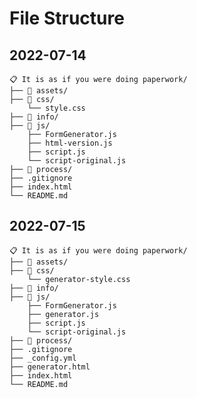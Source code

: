 # File Structure {#sec-filestructure}

## 2022-07-14

```
📋 It is as if you were doing paperwork/
├── 📁 assets/
├── 📁 css/
    └── style.css
├── 📁 info/
├── 📁 js/
    ├── FormGenerator.js
    ├── html-version.js
    ├── script.js
    └── script-original.js
├── 📁 process/    
├── .gitignore
├── index.html
└── README.md
```

## 2022-07-15

```
📋 It is as if you were doing paperwork/
├── 📁 assets/
├── 📁 css/
    └── generator-style.css
├── 📁 info/
├── 📁 js/
    ├── FormGenerator.js
    ├── generator.js
    ├── script.js
    └── script-original.js
├── 📁 process/    
├── .gitignore
├── _config.yml
├── generator.html
├── index.html
└── README.md
```